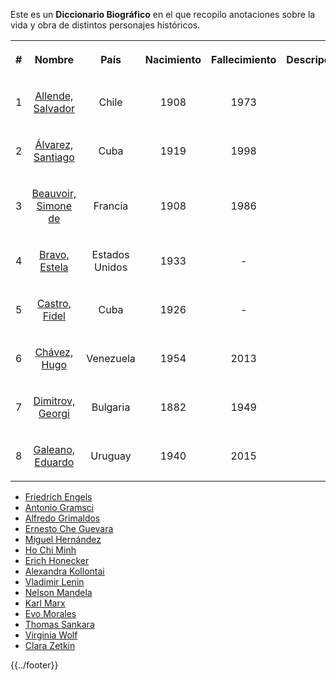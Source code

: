 {{header|1=Portada}}

Este es un '''Diccionario Biográfico''' en el que recopilo anotaciones sobre la vida y obra de distintos personajes históricos.

<!--

* https://en.wikipedia.org/wiki/User:Emijrp/POTD

-->

<!-- tabla completa -->
<script>sorttable.sort_alpha = function(a,b) { return a[0].localeCompare(b[0], 'es'); }</script>

<table class="wikitable sortable" style="text-align: center;">

    <tr>
        <th class="sorttable_numeric">#</th>
        <th class="sorttable_alpha">Nombre</th>
        <th class="sorttable_alpha">País</th>
        <th class="sorttable_alpha">Nacimiento</th>
        <th class="sorttable_alpha">Fallecimiento</th>
        <th class="sorttable_alpha">Descripción</th>
    </tr>
    <tr>
        <td>1</td>
        <td sorttable_customkey="Allende, Salvador"><a href="allende-salvador.html">Allende, Salvador</a></td>
        <td>Chile</td>
        <td>1908</td>
        <td>1973</td>
        <td></td>
    </tr>

    <tr>
        <td>2</td>
        <td sorttable_customkey="Álvarez, Santiago"><a href="alvarez-santiago.html">Álvarez, Santiago</a></td>
        <td>Cuba</td>
        <td>1919</td>
        <td>1998</td>
        <td></td>
    </tr>

    <tr>
        <td>3</td>
        <td sorttable_customkey="Beauvoir, Simone de"><a href="beauvoir-simone.html">Beauvoir, Simone de</a></td>
        <td>Francia</td>
        <td>1908</td>
        <td>1986</td>
        <td></td>
    </tr>

    <tr>
        <td>4</td>
        <td sorttable_customkey="Bravo, Estela"><a href="bravo-estela.html">Bravo, Estela</a></td>
        <td>Estados Unidos</td>
        <td>1933</td>
        <td>-</td>
        <td></td>
    </tr>

    <tr>
        <td>5</td>
        <td sorttable_customkey="Castro, Fidel"><a href="castro-fidel.html">Castro, Fidel</a></td>
        <td>Cuba</td>
        <td>1926</td>
        <td>-</td>
        <td></td>
    </tr>

    <tr>
        <td>6</td>
        <td sorttable_customkey="Chávez, Hugo"><a href="chavez-hugo.html">Chávez, Hugo</a></td>
        <td>Venezuela</td>
        <td>1954</td>
        <td>2013</td>
        <td></td>
    </tr>

    <tr>
        <td>7</td>
        <td sorttable_customkey="Dimitrov, Georgi"><a href="dimitrov-georgi.html">Dimitrov, Georgi</a></td>
        <td>Bulgaria</td>
        <td>1882</td>
        <td>1949</td>
        <td></td>
    </tr>

    <tr>
        <td>8</td>
        <td sorttable_customkey="Galeano, Eduardo"><a href="galeano-eduardo.html">Galeano, Eduardo</a></td>
        <td>Uruguay</td>
        <td>1940</td>
        <td>2015</td>
        <td></td>
    </tr>
</table>
<!-- /tabla completa -->

* [[engels-friedrich|Friedrich Engels]]
* [[gramsci-antonio|Antonio Gramsci]]
* [[grimaldos-alfredo|Alfredo Grimaldos]]
* [[guevara-ernesto|Ernesto Che Guevara]]
* [[hernandez-miguel|Miguel Hernández]]
* [[ho-chi-minh|Ho Chi Minh]]
* [[honecker-erich|Erich Honecker]]
* [[kollontai-alexandra|Alexandra Kollontai]]
* [[lenin-vladimir|Vladimir Lenin]]
* [[mandela-nelson|Nelson Mandela]]
* [[marx-karl|Karl Marx]]
* [[morales-evo|Evo Morales]]
* [[sankara-thomas|Thomas Sankara]]
* [[woolf-virginia|Virginia Wolf]]
* [[zetkin-clara|Clara Zetkin]]

<!--
http://www.filmaffinity.com/es/film680186.html
-->
<!--
<noinclude>{{header|1=Nombre}}</noinclude>

<includeonly>=== Apellidos, Nombre ===</includeonly>

{{header-bio
|wiki=
|nombre y apellidos=
|apellidos y nombre=
|imagen=
|imagen tamaño=
|imagen enlace=
|fecha de nacimiento=
|lugar de nacimiento=
|fecha de fallecimiento=
|lugar de fallecimiento=ibídem
|descripción=
}}

<noinclude>{{../footer}}</noinclude>

-->

{{../footer}}
